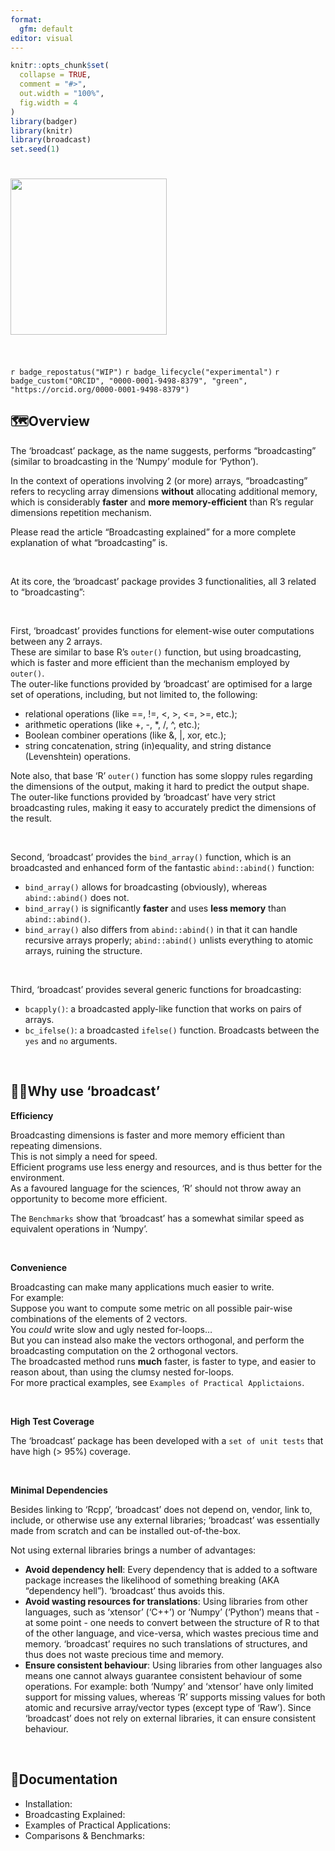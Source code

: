 ```yaml
---
format:
  gfm: default
editor: visual
---
```


```r
knitr::opts_chunk$set(
  collapse = TRUE,
  comment = "#>",
  out.width = "100%",
  fig.width = 4
)
library(badger)
library(knitr)
library(broadcast)
set.seed(1)
```

# [![](man/figures/logo.png){width="250"}](https://github.com/tony-aw/broadcast)

 <!-- badges: start -->

`r badge_repostatus("WIP")` `r badge_lifecycle("experimental")` `r badge_custom("ORCID", "0000-0001-9498-8379", "green", "https://orcid.org/0000-0001-9498-8379")`

<!-- badges: end -->

## 🗺️Overview

The 'broadcast' package, as the name suggests, performs "broadcasting" (similar to broadcasting in the 'Numpy' module for 'Python').

In the context of operations involving 2 (or more) arrays, "broadcasting" refers to recycling array dimensions **without** allocating additional memory, which is considerably **faster** and **more memory-efficient** than R's regular dimensions repetition mechanism.

Please read the article "Broadcasting explained" for a more complete explanation of what "broadcasting" is.

 

At its core, the 'broadcast' package provides 3 functionalities, all 3 related to "broadcasting":

 

First, 'broadcast' provides functions for element-wise outer computations between any 2 arrays.\
These are similar to base R's `outer()` function, but using broadcasting, which is faster and more efficient than the mechanism employed by `outer()`.\
The outer-like functions provided by 'broadcast' are optimised for a large set of operations, including, but not limited to, the following:

-   relational operations (like ==, !=, \<, \>, \<=, \>=, etc.);
-   arithmetic operations (like +, -, \*, /, \^, etc.);
-   Boolean combiner operations (like &, \|, xor, etc.);
-   string concatenation, string (in)equality, and string distance (Levenshtein) operations.

Note also, that base 'R' `outer()` function has some sloppy rules regarding the dimensions of the output, making it hard to predict the output shape.\
The outer-like functions provided by 'broadcast' have very strict broadcasting rules, making it easy to accurately predict the dimensions of the result.

 

Second, 'broadcast' provides the `bind_array()` function, which is an broadcasted and enhanced form of the fantastic `abind::abind()` function:

-   `bind_array()` allows for broadcasting (obviously), whereas `abind::abind()` does not.
-   `bind_array()` is significantly **faster** and uses **less memory** than `abind::abind()`.
-   `bind_array()` also differs from `abind::abind()` in that it can handle recursive arrays properly; `abind::abind()` unlists everything to atomic arrays, ruining the structure.

 

Third, 'broadcast' provides several generic functions for broadcasting:

-   `bcapply()`: a broadcasted apply-like function that works on pairs of arrays.
-   `bc_ifelse()`: a broadcasted `ifelse()` function. Broadcasts between the `yes` and `no` arguments.

 

## 🤷🏽Why use 'broadcast'

**Efficiency**

Broadcasting dimensions is faster and more memory efficient than repeating dimensions.\
This is not simply a need for speed.\
Efficient programs use less energy and resources, and is thus better for the environment.\
As a favoured language for the sciences, 'R' should not throw away an opportunity to become more efficient.

The `Benchmarks` show that 'broadcast' has a somewhat similar speed as equivalent operations in 'Numpy'.

 


**Convenience**

Broadcasting can make many applications much easier to write.  
For example:  
Suppose you want to compute some metric on all possible pair-wise combinations of the elements of 2 vectors.  
You *could* write slow and ugly nested for-loops...  
But you can instead also make the vectors orthogonal, and perform the broadcasting computation on the 2 orthogonal vectors.  
The broadcasted method runs **much** faster, is faster to type, and easier to reason about, than using the clumsy nested for-loops.  
For more practical examples, see `Examples of Practical Applictaions`.

&nbsp;

**High Test Coverage**

The 'broadcast' package has been developed with a `set of unit tests` that have high (\> 95%) coverage.

 

**Minimal Dependencies**

Besides linking to 'Rcpp', 'broadcast' does not depend on, vendor, link to, include, or otherwise use any external libraries; 'broadcast' was essentially made from scratch and can be installed out-of-the-box.

Not using external libraries brings a number of advantages:

-   **Avoid dependency hell**: Every dependency that is added to a software package increases the likelihood of something breaking (AKA "dependency hell"). 'broadcast' thus avoids this.
-   **Avoid wasting resources for translations**: Using libraries from other languages, such as 'xtensor' ('C++') or 'Numpy' ('Python') means that - at some point - one needs to convert between the structure of R to that of the other language, and vice-versa, which wastes precious time and memory. 'broadcast' requires no such translations of structures, and thus does not waste precious time and memory.
-   **Ensure consistent behaviour**: Using libraries from other languages also means one cannot always guarantee consistent behaviour of some operations. For example: both 'Numpy' and 'xtensor' have only limited support for missing values, whereas 'R' supports missing values for both atomic and recursive array/vector types (except type of 'Raw'). Since 'broadcast' does not rely on external libraries, it can ensure consistent behaviour.

 

## 📖Documentation

-   Installation:
-   Broadcasting Explained:
-   Examples of Practical Applications:
-   Comparisons & Benchmarks:


 
